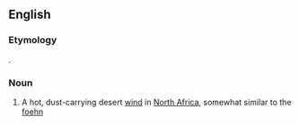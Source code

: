 ==English==

===Etymology===
{{etyl|ar|en}} {{term|قِبْلِيّ||coming from the [[qibla]]|lang=ar}}.

===Noun===
{{en-noun}}

# A hot, dust-carrying desert [[wind]] in [[North Africa]], somewhat similar to the [[foehn]]